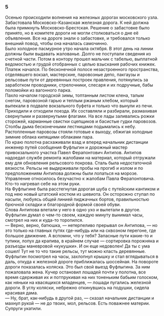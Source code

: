 ### 5 {-}

Осенью происходили волнения на железных дорогах московского узла. Забастовала Московско-Казанская железная дорога. К ней должна была примкнуть Московско-Брестская. Решение о забастовке было принято, но в комитете дороги не могли столковаться о дне её объявления. Все на дороге знали о забастовке, и требовался только внешний повод, чтобы она началась самочинно.<br/> Было холодное пасмурное утро начала октября. В этот день на линии должны были выдавать жалованье. Долго не поступали сведения из счетной части. Потом в контору прошел мальчик с табелью, выплатной ведомостью и грудой отобранных с целью взыскания рабочих книжек. Платеж начался. По бесконечной полосе незастроенного пространства, отделявшего вокзал, мастерские, паровозные депо, пакгаузы и рельсовые пути от деревянных построек правления, потянулись за заработком проводники, стрелочники, слесаря и их подручные, бабы поломойки из вагонного парка.<br/> Пахло началом городской зимы, топтанным листом клена, талым снегом, паровозной гарью и теплым ржаным хлебом, который выпекали в подвале вокзального буфета и только что вынули из печи. Приходили и отходили поезда. Их составляли и разбирали, размахивая свернутыми и развернутыми флагами. На все лады заливались рожки сторожей, карманные свистки сцепщиков и басистые гудки паровозов. Столбы дыма бесконечными лестницами подымались к небу. Растопленные паровозы стояли готовые к выходу, обжигая холодные зимние облака кипящими облаками пара.<br/> По краю полотна расхаживали взад и вперед начальник дистанции инженер путей сообщения Фуфлыгин и дорожный мастер привокзального участка Павел Ферапонтович Антипов. Антипов надоедал службе ремонта жалобами на материал, который отгружали ему для обновления рельсового покрова. Сталь была недостаточной вязкости. Рельсы не выдерживали пробы на прогиб и излом и по предположениям Антипова должны были лопаться на морозе. Управление относилось безучастно к жалобам Павла Ферапонтовича. Кто-то нагревал себе на этом руки.<br/> На Фуфлыгине была расстегнутая дорогая шуба с путейским кантиком и под нею новый штатский костюм из шевиота. Он осторожно ступал по насыпи, любуясь общей линией пиджачных бортов, правильностью брючной складки и благородной формой своей обуви.<br/> Слова Антипова влетали у него в одно ухо и вылетали в другое. Фуфлыгин думал о чем-то своем, каждую минуту вынимал часы, смотрел на них и куда-то торопился.<br/> — Верно, верно, батюшка, — нетерпеливо прерывал он Антипова, — но это только на главных путях где-нибудь или на сквозном перегоне, где большое движение. А вспомни, что у тебя? Запасные пути какие-то и тупики, лопух да крапива, в крайнем случае — сортировка порожняка и разъезды маневровой «кукушки». И он еще недоволен! Да ты с ума сошел! Тут не то что такие рельсы, тут можно класть деревянные.<br/> Фуфлыгин посмотрел на часы, захлопнул крышку и стал вглядываться в даль, откуда к железной дороге приближалась шоссейная. На повороте дороги показалась коляска. Это был свой выезд Фуфлыгина. За ним пожаловала жена. Кучер остановил лошадей почти у полотна, все время сдерживая их и потпрукивая на них тоненьким бабьим голоском, как няньки на квасящихся младенцев, — лошади пугались железной дороги. В углу коляски, небрежно откинувшись на подушки, сидела красивая дама.<br/> — Ну, брат, как-нибудь в другой раз, — сказал начальник дистанции и махнул рукой — не до твоих, мол, рельсов. Есть поважнее материи.<br/> Супруги укатили.

